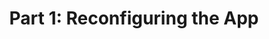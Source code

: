 ---
sidebar_position: 2
title: 'Part 1: Reconfiguring the App'
sidebar_label: App Reconfiguration
---